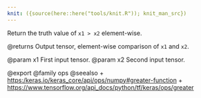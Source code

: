 ```yaml
---
knit: ({source(here::here("tools/knit.R")); knit_man_src})
---
```

Return the truth value of `x1 > x2` element-wise.

@returns
    Output tensor, element-wise comparison of `x1` and `x2`.

@param x1 First input tensor.
@param x2 Second input tensor.

@export
@family ops
@seealso
+ <https:/keras.io/keras_core/api/ops/numpy#greater-function>
+ <https://www.tensorflow.org/api_docs/python/tf/keras/ops/greater>
